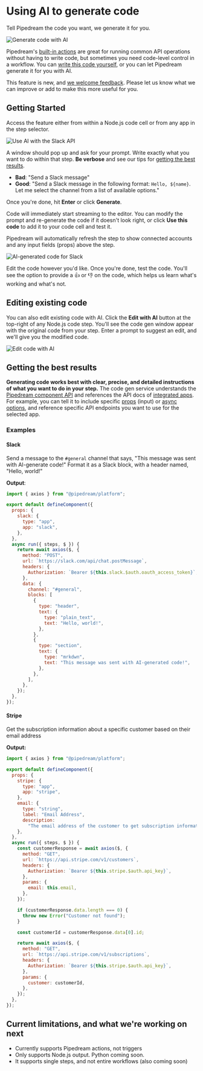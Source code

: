 
# Using AI to generate code

<VideoPlayer src="https://www.youtube.com/embed/gPk26iWDCb8" title="Generate Pipedream Node.js code with A.I." />

Tell Pipedream the code you want, we generate it for you.

![Generate code with AI](https://res.cloudinary.com/pipedreamin/image/upload/v1710515666/docs/docs/workflows/building-workflows/code/nodejs/ai-code-generation/CleanShot_2024-03-15_at_11.13.07_mjgmdc.gif)

Pipedream's [built-in actions](/workflows/building-workflows/actions/) are great for running common API operations without having to write code, but sometimes you need code-level control in a workflow. You can [write this code yourself](/workflows/building-workflows/code/), or you can let Pipedream generate it for you with AI.

This feature is new, and [we welcome feedback](https://pipedream.com/support). Please let us know what we can improve or add to make this more useful for you.

## Getting Started

Access the feature either from within a Node.js code cell or from any app in the step selector.

![Use AI with the Slack API](/images/nodejs/ai-code-generation/generating-slack-actions-with-ai.png)

A window should pop up and ask for your prompt. Write exactly what you want to do within that step. **Be verbose** and see our tips for [getting the best results](#getting-the-best-results).

- **Bad**: "Send a Slack message"
- **Good**: "Send a Slack message in the following format: `Hello, ${name}`. Let me select the channel from a list of available options."

Once you're done, hit **Enter** or click **Generate**.

Code will immediately start streaming to the editor. You can modify the prompt and re-generate the code if it doesn't look right, or click **Use this code** to add it to your code cell and test it.

Pipedream will automatically refresh the step to show connected accounts and any input fields (props) above the step.

![AI-generated code for Slack](https://res.cloudinary.com/pipedreamin/image/upload/v1685130847/docs/ai-generated-code_uzsr8q.png)

Edit the code however you'd like. Once you're done, test the code. You'll see the option to provide a :+1: or :-1: on the code, which helps us learn what's working and what's not.

## Editing existing code

You can also edit existing code with AI. Click the **Edit with AI** button at the top-right of any Node.js code step. You'll see the code gen window appear with the original code from your step. Enter a prompt to suggest an edit, and we'll give you the modified code.

![Edit code with AI](https://res.cloudinary.com/pipedreamin/image/upload/v1710515922/docs/docs/workflows/building-workflows/code/nodejs/ai-code-generation/CleanShot_2024-03-15_at_11.17.20_pumcgn.gif)

## Getting the best results

**Generating code works best with clear, precise, and detailed instructions of what you want to do in your step.** The code gen service understands the [Pipedream component API](/workflows/contributing/components/api/) and references the API docs of [integrated apps](https://pipedream.com/apps). For example, you can tell it to include specific [props](/workflows/contributing/components/api/#props) (input) or [async options](/workflows/contributing/components/api/#async-options-example), and reference specific API endpoints you want to use for the selected app.

### Examples

#### Slack

Send a message to the `#general` channel that says, "This message was sent with AI-generate code!" Format it as a Slack block, with a header named, "Hello, world!"

**Output**:

```javascript
import { axios } from "@pipedream/platform";

export default defineComponent({
  props: {
    slack: {
      type: "app",
      app: "slack",
    },
  },
  async run({ steps, $ }) {
    return await axios($, {
      method: "POST",
      url: `https://slack.com/api/chat.postMessage`,
      headers: {
        Authorization: `Bearer ${this.slack.$auth.oauth_access_token}`,
      },
      data: {
        channel: "#general",
        blocks: [
          {
            type: "header",
            text: {
              type: "plain_text",
              text: "Hello, world!",
            },
          },
          {
            type: "section",
            text: {
              type: "mrkdwn",
              text: "This message was sent with AI-generated code!",
            },
          },
        ],
      },
    });
  },
});
```

#### Stripe

Get the subscription information about a specific customer based on their email address

**Output:**

```javascript
import { axios } from "@pipedream/platform";

export default defineComponent({
  props: {
    stripe: {
      type: "app",
      app: "stripe",
    },
    email: {
      type: "string",
      label: "Email Address",
      description:
        "The email address of the customer to get subscription information for",
    },
  },
  async run({ steps, $ }) {
    const customerResponse = await axios($, {
      method: "GET",
      url: `https://api.stripe.com/v1/customers`,
      headers: {
        Authorization: `Bearer ${this.stripe.$auth.api_key}`,
      },
      params: {
        email: this.email,
      },
    });

    if (customerResponse.data.length === 0) {
      throw new Error("Customer not found");
    }

    const customerId = customerResponse.data[0].id;

    return await axios($, {
      method: "GET",
      url: `https://api.stripe.com/v1/subscriptions`,
      headers: {
        Authorization: `Bearer ${this.stripe.$auth.api_key}`,
      },
      params: {
        customer: customerId,
      },
    });
  },
});
```

## Current limitations, and what we're working on next

- Currently supports Pipedream actions, not triggers
- Only supports Node.js output. Python coming soon.
- It supports single steps, and not entire workflows (also coming soon)
